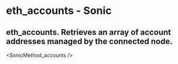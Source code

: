 # eth_accounts - Sonic

## eth_accounts. Retrieves an array of account addresses managed by the connected node.


<SonicMethod_accounts />
